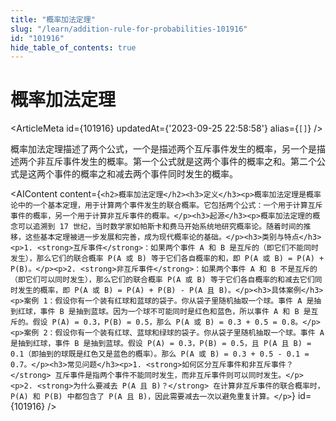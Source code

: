 ```yaml
---
title: "概率加法定理"
slug: "/learn/addition-rule-for-probabilities-101916"
id: "101916"
hide_table_of_contents: true
---
```



# 概率加法定理

<ArticleMeta id={101916} updatedAt={'2023-09-25 22:58:58'} alias={`[]`} />
<div className='border-solid border-b border-t-0 my-4 border-[var(--ifm-color-gray-300)]' />

概率加法定理描述了两个公式，一个是描述两个互斥事件发生的概率，另一个是描述两个非互斥事件发生的概率。第一个公式就是这两个事件的概率之和。第二个公式是这两个事件的概率之和减去两个事件同时发生的概率。

<AIContent content={`<h2>概率加法定理</h2><h3>定义</h3><p>概率加法定理是概率论中的一个基本定理，用于计算两个事件发生的联合概率。它包括两个公式：一个用于计算互斥事件的概率，另一个用于计算非互斥事件的概率。</p><h3>起源</h3><p>概率加法定理的概念可以追溯到 17 世纪，当时数学家如帕斯卡和费马开始系统地研究概率论。随着时间的推移，这些基本定理被进一步发展和完善，成为现代概率论的基础。</p><h3>类别与特点</h3><p>1. <strong>互斥事件</strong>：如果两个事件 A 和 B 是互斥的（即它们不能同时发生），那么它们的联合概率 P(A 或 B) 等于它们各自概率的和，即 P(A 或 B) = P(A) + P(B)。</p><p>2. <strong>非互斥事件</strong>：如果两个事件 A 和 B 不是互斥的（即它们可以同时发生），那么它们的联合概率 P(A 或 B) 等于它们各自概率的和减去它们同时发生的概率，即 P(A 或 B) = P(A) + P(B) - P(A 且 B)。</p><h3>具体案例</h3><p>案例 1：假设你有一个装有红球和蓝球的袋子。你从袋子里随机抽取一个球。事件 A 是抽到红球，事件 B 是抽到蓝球。因为一个球不可能同时是红色和蓝色，所以事件 A 和 B 是互斥的。假设 P(A) = 0.3，P(B) = 0.5，那么 P(A 或 B) = 0.3 + 0.5 = 0.8。</p><p>案例 2：假设你有一个装有红球、蓝球和绿球的袋子。你从袋子里随机抽取一个球。事件 A 是抽到红球，事件 B 是抽到蓝球。假设 P(A) = 0.3，P(B) = 0.5，且 P(A 且 B) = 0.1（即抽到的球既是红色又是蓝色的概率）。那么 P(A 或 B) = 0.3 + 0.5 - 0.1 = 0.7。</p><h3>常见问题</h3><p>1. <strong>如何区分互斥事件和非互斥事件？</strong> 互斥事件是指两个事件不能同时发生，而非互斥事件则可以同时发生。</p><p>2. <strong>为什么要减去 P(A 且 B)？</strong> 在计算非互斥事件的联合概率时，P(A) 和 P(B) 中都包含了 P(A 且 B)，因此需要减去一次以避免重复计算。</p>`} id={101916} />
